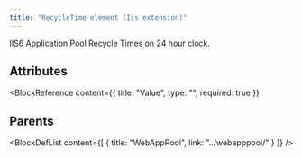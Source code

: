 ```yaml
---
title: "RecycleTime element (Iis extension)"
---
```



IIS6 Application Pool Recycle Times on 24 hour clock.


## Attributes

<BlockWrapper>

  <BlockReference
    content={{
      title: "Value",
      type: "",
      required: true
    }}
  >
  
  </BlockReference>

</BlockWrapper>


## Parents

<BlockDefList content={[
    {
      title: "WebAppPool",
      link: "../webapppool/"
    }
  ]}
/>